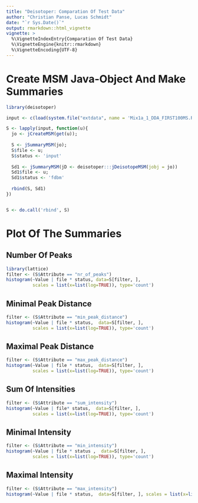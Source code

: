 ```yaml
---
title: "Deisotoper: Comparation Of Test Data"
author: "Christian Panse, Lucas Schmidt"
date: "`r Sys.Date()`"
output: rmarkdown::html_vignette
vignette: >
  %\VignetteIndexEntry{Comparation Of Test Data}
  %\VignetteEngine{knitr::rmarkdown}
  %\VignetteEncoding{UTF-8}
---
```



# Create MSM Java-Object And Make Summaries

```r
library(deisotoper)

input <- c(load(system.file("extdata", name = 'Mix1a_1_DDA_FIRST100MS.RData', package = "deisotoper")), load(system.file("extdata", name = 'Mix1a_1_DDA_PD_DECONVOLUTED_FIRST100MS.RData', package = "deisotoper")))

S <- lapply(input, function(u){ 
  jo <- jCreateMSM(get(u)); 
  
  S <- jSummaryMSM(jo); 
  S$file <- u;
  S$status <- 'input'
  
  Sd1 <- jSummaryMSM(jD <- deisotoper:::jDeisotopeMSM(jobj = jo))
  Sd1$file <- u;
  Sd1$status <- 'fdbm'
  
  rbind(S, Sd1) 
})


S <- do.call('rbind', S)
```

# Plot Of The Summaries

## Number Of Peaks

```r
library(lattice)
filter <- (S$Attribute == "nr_of_peaks")
histogram(~Value | file * status, data=S[filter, ],
          scales = list(x=list(log=TRUE)), type='count')
```

## Minimal Peak Distance

```r
filter <- (S$Attribute == "min_peak_distance")
histogram(~Value | file * status,  data=S[filter, ], 
          scales = list(x=list(log=TRUE)), type='count')
```

## Maximal Peak Distance

```r
filter <- (S$Attribute == "max_peak_distance")
histogram(~Value | file * status,  data=S[filter, ],
          scales = list(x=list(log=TRUE)), type='count')
```

## Sum Of Intensities

```r
filter <- (S$Attribute == "sum_intensity")
histogram(~Value | file* status,  data=S[filter, ],
          scales = list(x=list(log=TRUE)), type='count')
```

## Minimal Intensity

```r
filter <- (S$Attribute == "min_intensity")
histogram(~Value | file * status ,  data=S[filter, ],
          scales = list(x=list(log=TRUE)), type='count')
```

## Maximal Intensity

```r
filter <- (S$Attribute == "max_intensity")
histogram(~Value | file * status,  data=S[filter, ], scales = list(x=list(log=TRUE)), type='count')
```